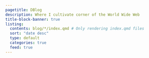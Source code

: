 ```yaml
---
pagetitle: DBlog
description: Where I cultivate corner of the World Wide Web
title-block-banner: true
listing:
  contents: blog/*/index.qmd # Only rendering index.qmd files
  sort: "date desc"
  type: default
  categories: true
  feed: true
---
```


